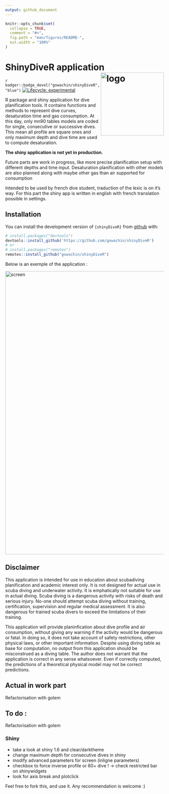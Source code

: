 ```yaml
---
output: github_document
---
```


<!-- README.md is generated from README.Rmd. Please edit that file -->

```r
knitr::opts_chunk$set(
  collapse = TRUE,
  comment = "#>",
  fig.path = "man/figures/README-",
  out.width = "100%"
)
```

# ShinyDiveR application <img src="https://raw.githubusercontent.com/gowachin/DiveR/master/inst/images/DiveR_hex.png" alt="logo" align="right" height=200px/>

<!-- badges: start -->
<!-- [![R build status](https://github.com/gowachin/shinyDiveR/workflows/R-CMD-check/badge.svg)](https://github.com/gowachin/shinyDiveR/actions) -->
`r badger::badge_devel("gowachin/shinyDiveR", "blue")`
[![Lifecycle: experimental](https://img.shields.io/badge/lifecycle-experimental-orange.svg)](https://www.tidyverse.org/lifecycle/#experimental)
<!-- badges: end -->

R package and shiny application for dive planification tools. It contains functions and methods to represent dive curves, desaturation time and gas consumption. At this day, only mn90 tables models are coded for single, consecutive or successive dives. This mean all profile are square ones and only maximum depth and dive time are used to compute desaturation.

**The shiny application is not yet in production.**

Future parts are work in progress, like more precise planification setup with different depths and time input. Desaturation planification with other models are also planned along with maybe other gas than air supported for consumption

Intended to be used by french dive student, traduction of the lexic is on it's way. For this part the shiny app is written in english with french translation possible in settings.

## Installation

You can install the development version of `{shinyDiveR}` from [github](https://github.com/gowachin/shinyDiveR) with:

``` r
# install.packages("devtools")
devtools::install_github('https://github.com/gowachin/shinyDiveR')
# or 
# install.packages("remotes")
remotes::install_github("gowachin/shinyDiveR")
```

Below is an exemple of the application :

<img src="https://raw.githubusercontent.com/gowachin/shinyDiveR/golem/inst/images/shinyDiveR.png" alt="screen" height=900px/>

<!-- You can install the released version of shinyDiveR from [CRAN](https://CRAN.R-project.org) with:

``` r
install.packages("shinyDiveR")
```

## Example

This is a basic example which shows you how to solve a common problem:

```r
library(shinyDiveR)
## basic example code
```


You'll still need to render `README.Rmd` regularly, to keep `README.md` up-to-date. `devtools::build_readme()` is handy for this. You could also use GitHub Actions to re-render `README.Rmd` every time you push. An example workflow can be found here: <https://github.com/r-lib/actions/tree/master/examples>. -->

## Disclaimer 
This application is intended for use in education about scubadiving planification and academic interest only. It is not designed for actual use in scuba diving and underwater activity. It is emphatically not suitable for use in actual diving. Scuba diving is a dangerous activity with risks of death and serious injury. No-one should attempt scuba diving without training, certification, supervision and regular medical assessment. It is also dangerous for trained scuba divers to exceed the limitations of their training. 

This application will provide planinfication about dive profile and air consumption, without giving any warning if the activity would be dangerous or fatal. In doing so, it does not take account of safety restrictions, other physical laws, or other important information. 
Despite using diving table as base for computation, no output from this application should be misconstrued as a diving table. The author does not warrant that the application is correct in any sense whatsoever. Even if correctly computed, the predictions of a theoretical physical model may not be correct predictions.


## Actual in work part

Refactorisation with golem

## To do : 

Refactorisation with golem

### Shiny 
- take a look at shiny 1.6 and clear/darktheme
- change maximum depth for consecutive dives in shiny
- modify advanced parameters for screen (inligne parameters)
- checkbox to force inverse profile or 60+ dive ! -> check restricted bar on shinywidgets
- look for axis break and plotclick

Feel free to fork this, and use it. Any recommendation is welcome :) 
